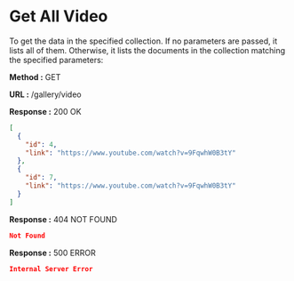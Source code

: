 
# Get All Video

To get the data in the specified collection. If no parameters are passed, it lists all of them.
Otherwise, it lists the documents in the collection matching the specified parameters:

**Method :** <Badge>GET</Badge>

**URL :** <Badge variant="dark">/gallery/video</Badge>

**Response :** <BadgeOutline variant="success">200 OK</BadgeOutline>

```json
[
  {
    "id": 4,
    "link": "https://www.youtube.com/watch?v=9FqwhW0B3tY"
  },
  {
    "id": 7,
    "link": "https://www.youtube.com/watch?v=9FqwhW0B3tY"
  }
]
```

**Response :** <BadgeOutline variant="warning">404 NOT FOUND</BadgeOutline>

```json
Not Found
```

**Response :** <BadgeOutline variant="danger">500 ERROR</BadgeOutline>

```json
Internal Server Error
```
